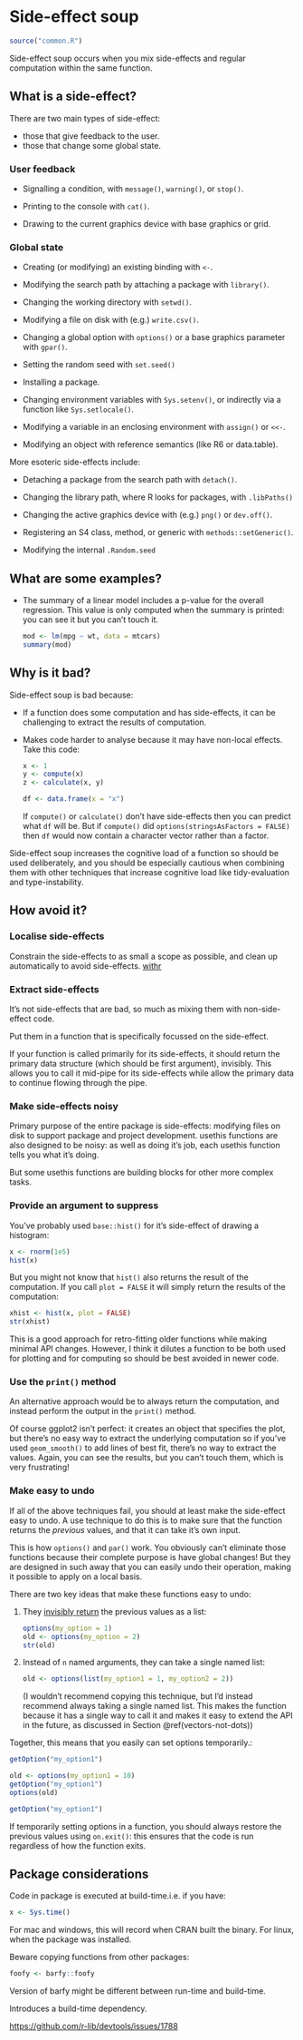 # Side-effect soup

```r
source("common.R")
```

Side-effect soup occurs when you mix side-effects and regular computation within the same function.

## What is a side-effect?

There are two main types of side-effect:

* those that give feedback to the user.
* those that change some global state.

### User feedback

* Signalling a condition, with `message()`, `warning()`, or `stop()`.

* Printing to the console with `cat()`.

* Drawing to the current graphics device with base graphics or grid.

### Global state

* Creating (or modifying) an existing binding with `<-`.

* Modifying the search path by attaching a package with `library()`.
  
* Changing the working directory with `setwd()`.

* Modifying a file on disk with (e.g.) `write.csv()`.

* Changing a global option with `options()` or a base graphics parameter with
  `gpar()`.

* Setting the random seed with `set.seed()`

* Installing a package.

* Changing environment variables with `Sys.setenv()`, or indirectly via a 
  function like `Sys.setlocale()`.
  
* Modifying a variable in an enclosing environment with `assign()` or `<<-`.

* Modifying an object with reference semantics (like R6 or data.table).
  
More esoteric side-effects include:

* Detaching a package from the search path with `detach()`. 

* Changing the library path, where R looks for packages, with `.libPaths()`

* Changing the active graphics device with (e.g.) `png()` or `dev.off()`.

* Registering an S4 class, method, or generic with `methods::setGeneric()`.

* Modifying the internal `.Random.seed` 

## What are some examples?

*   The summary of a linear model includes a p-value for the overall  
    regression. This value is only computed when the summary is printed:
    you can see it but you can't touch it.

    ```r
    mod <- lm(mpg ~ wt, data = mtcars)
    summary(mod)
    ```



## Why is it bad?

Side-effect soup is bad because:

*   If a function does some computation and has side-effects, it can be 
    challenging to extract the results of computation. 

*   Makes code harder to analyse because it may have non-local effects.
    Take this code:
    
    ```r
    x <- 1
    y <- compute(x)
    z <- calculate(x, y)
    
    df <- data.frame(x = "x")
    ```
    
    If `compute()` or `calculate()` don't have side-effects then you can
    predict what `df` will be. But if `compute()` did 
    `options(stringsAsFactors = FALSE)` then `df` would now contain a 
    character vector rather than a factor.

Side-effect soup increases the cognitive load of a function so should be used deliberately, and you should be especially cautious when combining them with other techniques that increase cognitive load like tidy-evaluation and type-instability.

## How avoid it?

### Localise side-effects

Constrain the side-effects to as small a scope as possible, and clean up automatically to avoid side-effects. [withr](http://withr.r-lib.org) 

### Extract side-effects

It's not side-effects that are bad, so much as mixing them with non-side-effect code. 

Put them in a function that is specifically focussed on the side-effect.

If your function is called primarily for its side-effects, it should return the primary data structure (which should be first argument), invisibly. This allows you to call it mid-pipe for its side-effects while allow the primary data to continue flowing through the pipe.

### Make side-effects noisy

Primary purpose of the entire package is side-effects: modifying files on disk to support package and project development. usethis functions are also designed to be noisy: as well as doing it's job, each usethis function tells you what it's doing.

But some usethis functions are building blocks for other more complex tasks.

### Provide an argument to suppress

You've probably used `base::hist()` for it's side-effect of drawing a histogram:

```r
x <- rnorm(1e5)
hist(x)
```

But you might not know that `hist()` also returns the result of the computation. If you call `plot = FALSE` it will simply return the results of the computation:

```r
xhist <- hist(x, plot = FALSE)
str(xhist)
```

This is a good approach for retro-fitting older functions while making minimal API changes. However, I think it dilutes a function to be both used for plotting and for computing so should be best avoided in newer code.

### Use the `print()` method

An alternative approach would be to always return the computation, and instead perform the output in the `print()` method. 

Of course ggplot2 isn't perfect: it creates an object that specifies the plot, but there's no easy way to extract the underlying computation so if you've used `geom_smooth()` to add lines of best fit, there's no way to extract the values. Again, you can see the results, but you can't touch them, which is very frustrating!

### Make easy to undo

If all of the above techniques fail, you should at least make the side-effect easy to undo. A use technique to do this is to make sure that the function returns the _previous_ values, and that it can take it's own input.

This is how `options()` and `par()` work. You obviously can't eliminate those functions because their complete purpose is have global changes! But they are designed in such away that you can easily undo their operation, making it possible to apply on a local basis. 

There are two key ideas that make these functions easy to undo:

1.  They [invisibly return](https://adv-r.hadley.nz/functions.html#invisible) 
    the previous values as a list:

    ```r
    options(my_option = 1)
    old <- options(my_option = 2)
    str(old)
    ```

1.  Instead of `n` named arguments, they can take a single named list:

    ```r
    old <- options(list(my_option1 = 1, my_option2 = 2))
    ```
    
    (I wouldn't recommend copying this technique, but I'd instead recommend
    always taking a single named list. This makes the function because it 
    has a single way to call it and makes it easy to extend the API in the 
    future, as discussed in Section \@ref(vectors-not-dots))

Together, this means that you easily can set options temporarily.:

```r
getOption("my_option1")

old <- options(my_option1 = 10)
getOption("my_option1")
options(old)

getOption("my_option1")
```

If temporarily setting options in a function, you should always restore the previous values using `on.exit()`: this ensures that the code is run regardless of how the function exits.

## Package considerations

Code in package is executed at build-time.i.e. if you have:

```r
x <- Sys.time()
```

For mac and windows, this will record when CRAN built the binary. For linux, when the package was installed.

Beware copying functions from other packages:

```r
foofy <- barfy::foofy
```

Version of barfy might be different between run-time and build-time.

Introduces a build-time dependency.

<https://github.com/r-lib/devtools/issues/1788>